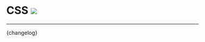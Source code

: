 

<Meta title="Changelog/CSS" />

# CSS [![](https://img.shields.io/npm/v/@arbeidstilsynet/design-css?label=latest%20release&color=0051be)](https://www.npmjs.com/package/@arbeidstilsynet/design-css)

---

<Markdown>{changelog}</Markdown>
